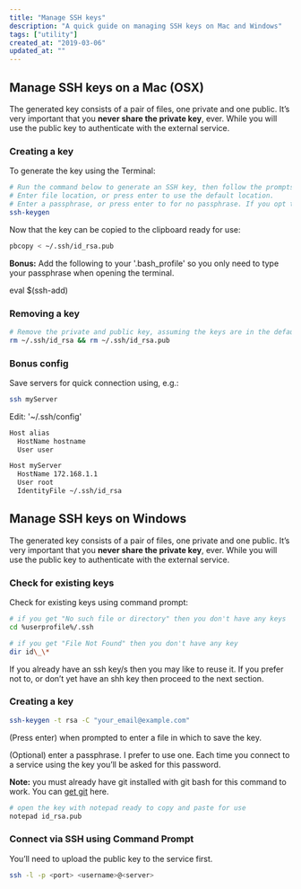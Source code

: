 ```yaml
---
title: "Manage SSH keys"
description: "A quick guide on managing SSH keys on Mac and Windows"
tags: ["utility"]
created_at: "2019-03-06"
updated_at: ""
---
```


## Manage SSH keys on a Mac (OSX)

The generated key consists of a pair of files, one private and one public. It’s very important that you **never share the private key**, ever. While you will use the public key to authenticate with the external service.

### Creating a key

To generate the key using the Terminal:

```bash
# Run the command below to generate an SSH key, then follow the prompts.
# Enter file location, or press enter to use the default location.
# Enter a passphrase, or press enter to for no passphrase. If you opt to use a passphrase you will need to enter it to use the key.
ssh-keygen
```

Now that the key can be copied to the clipboard ready for use:

```bash
pbcopy < ~/.ssh/id_rsa.pub
```

**Bonus:** Add the following to your '.bash_profile' so you only need to type your passphrase when opening the terminal.

eval $(ssh-add)

### Removing a key

```bash
# Remove the private and public key, assuming the keys are in the default location
rm ~/.ssh/id_rsa && rm ~/.ssh/id_rsa.pub
```

### Bonus config

Save servers for quick connection using, e.g.:

```bash
ssh myServer
```

Edit: '~/.ssh/config'

```bash
Host alias
  HostName hostname
  User user

Host myServer
  HostName 172.168.1.1
  User root
  IdentityFile ~/.ssh/id_rsa
```

## Manage SSH keys on Windows

The generated key consists of a pair of files, one private and one public. It’s very important that you **never share the private key**, ever. While you will use the public key to authenticate with the external service.

### Check for existing keys

Check for existing keys using command prompt:

```bash
# if you get "No such file or directory" then you don't have any keys
cd %userprofile%/.ssh

# if you get "File Not Found" then you don't have any key
dir id\_\*
```

If you already have an ssh key/s then you may like to reuse it. If you prefer not to, or don’t yet have an shh key then proceed to the next section.

### Creating a key

```bash
ssh-keygen -t rsa -C "your_email@example.com"
```

(Press enter) when prompted to enter a file in which to save the key.

(Optional) enter a passphrase. I prefer to use one. Each time you connect to a service using the key you’ll be asked for this password.

**Note:** you must already have git installed with git bash for this command to work. You can [get git](https://git-scm.com/downloads) here.

```bash
# open the key with notepad ready to copy and paste for use
notepad id_rsa.pub
```

### Connect via SSH using Command Prompt

You’ll need to upload the public key to the service first.

```bash
ssh -l -p <port> <username>@<server>
```
